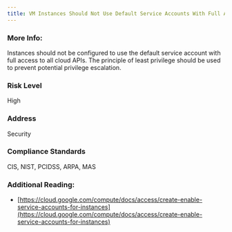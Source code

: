 ```yaml
---
title: VM Instances Should Not Use Default Service Accounts With Full Access To Cloud APIs
---
```


### More Info:

Instances should not be configured to use the default service account with full access to all cloud APIs. The principle of least privilege should be used to prevent potential privilege escalation.

### Risk Level

High

### Address

Security

### Compliance Standards

CIS, NIST, PCIDSS, ARPA, MAS

### Additional Reading:

- [https://cloud.google.com/compute/docs/access/create-enable-service-accounts-for-instances](https://cloud.google.com/compute/docs/access/create-enable-service-accounts-for-instances)
